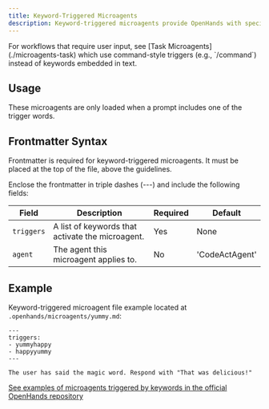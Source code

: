 ```yaml
---
title: Keyword-Triggered Microagents
description: Keyword-triggered microagents provide OpenHands with specific instructions that are activated when certain keywords appear in the prompt. This is useful for tailoring behavior based on particular tools, languages, or frameworks.
---
```


<Note>
For workflows that require user input, see [Task Microagents](./microagents-task) which use command-style triggers (e.g., `/command`) instead of keywords embedded in text.
</Note>

## Usage

These microagents are only loaded when a prompt includes one of the trigger words.

## Frontmatter Syntax

Frontmatter is required for keyword-triggered microagents. It must be placed at the top of the file,
above the guidelines.

Enclose the frontmatter in triple dashes (---) and include the following fields:

| Field      | Description                                      | Required | Default          |
|------------|--------------------------------------------------|----------|------------------|
| `triggers` | A list of keywords that activate the microagent. | Yes      | None             |
| `agent`    | The agent this microagent applies to.            | No       | 'CodeActAgent'   |


## Example

Keyword-triggered microagent file example located at `.openhands/microagents/yummy.md`:
```
---
triggers:
- yummyhappy
- happyyummy
---

The user has said the magic word. Respond with "That was delicious!"
```

[See examples of microagents triggered by keywords in the official OpenHands repository](https://github.com/All-Hands-AI/OpenHands/tree/main/microagents)
